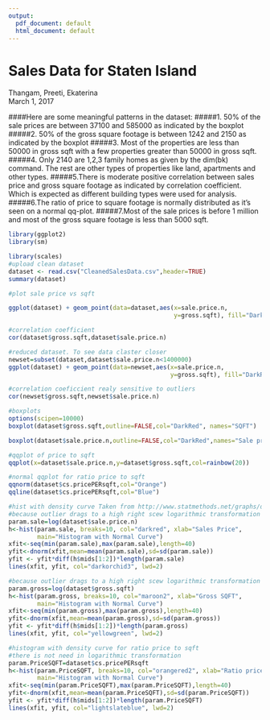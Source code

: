 ```yaml
---
output:
  pdf_document: default
  html_document: default
---
```

# Sales Data for Staten Island
Thangam, Preeti, Ekaterina  
March 1, 2017  

####Here are some meaningful patterns in the dataset:
#####1.	50% of the sale prices are between 37100 and 585000 as indicated by the boxplot
#####2.	50% of the gross square footage is between 1242 and 2150 as indicated by the boxplot
#####3.	Most of the properties are less than 50000 in gross sqft with a few properties greater than 50000 in gross sqft.
#####4.	Only 2140 are 1,2,3 family homes as given by the dim(bk) command. The rest are other types of properties like land, apartments and other types.
#####5.There is moderate positive correlation between sales price and gross square footage as indicated by correlation coefficient. Which is expected as different building types were used for analysis.
#####6.The ratio of price to square footage is normally distributed as it's seen on a normal qq-plot.
#####7.Most of the sale prices is before 1 million and most of the gross square footage is less than 5000 sqft.

```r
library(ggplot2)
library(sm)
```


```r
library(scales)
#upload clean dataset
dataset <- read.csv("CleanedSalesData.csv",header=TRUE)
summary(dataset)
```


```r
#plot sale price vs sqft

ggplot(dataset) + geom_point(data=dataset,aes(x=sale.price.n,
                                              y=gross.sqft), fill="DarkRed", shape=21)+scale_x_continuous(labels = comma)+scale_y_continuous(labels=comma)
```

```r
#correlation coefficient
cor(dataset$gross.sqft,dataset$sale.price.n)
```

```r
#reduced dataset. To see data claster closer
newset=subset(dataset,dataset$sale.price.n<1400000)
ggplot(dataset) + geom_point(data=newset,aes(x=sale.price.n,
                                             y=gross.sqft), fill="DarkRed", shape=21)+scale_x_continuous(labels = comma)+scale_y_continuous(labels = comma)
```

```r
#correlation coeficcient realy sensitive to outliers
cor(newset$gross.sqft,newset$sale.price.n)
```


```r
#boxplots
options(scipen=10000)
boxplot(dataset$gross.sqft,outline=FALSE,col="DarkRed", names="SQFT")
```


```r
boxplot(dataset$sale.price.n,outline=FALSE,col="DarkRed",names="Sale price")
```

```r
#qqplot of price to sqft
qqplot(x=dataset$sale.price.n,y=dataset$gross.sqft,col=rainbow(20))
```

```r
#normal qqplot for ratio price to sqft
qqnorm(dataset$cs.pricePERsqft,col="Orange")
qqline(dataset$cs.pricePERsqft,col="Blue")
```


```r
#hist with density curve Taken from http://www.statmethods.net/graphs/density.html
#because outlier drags to a high right scew logarithmic transformation was used
param.sale=log(dataset$sale.price.n)
h<-hist(param.sale, breaks=10, col="darkred", xlab="Sales Price", 
        main="Histogram with Normal Curve") 
xfit<-seq(min(param.sale),max(param.sale),length=40) 
yfit<-dnorm(xfit,mean=mean(param.sale),sd=sd(param.sale)) 
yfit <- yfit*diff(h$mids[1:2])*length(param.sale) 
lines(xfit, yfit, col="darkorchid3", lwd=2)
```

```r
#because outlier drags to a high right scew logarithmic transformation was used
param.gross=log(dataset$gross.sqft)
h<-hist(param.gross, breaks=10, col="maroon2", xlab="Gross SQFT", 
        main="Histogram with Normal Curve") 
xfit<-seq(min(param.gross),max(param.gross),length=40) 
yfit<-dnorm(xfit,mean=mean(param.gross),sd=sd(param.gross)) 
yfit <- yfit*diff(h$mids[1:2])*length(param.gross) 
lines(xfit, yfit, col="yellowgreen", lwd=2)
```


```r
#histogram with density curve for ratio price to sqft
#there is not need in logarithmic transformation
param.PriceSQFT=dataset$cs.pricePERsqft
h<-hist(param.PriceSQFT, breaks=10, col="orangered2", xlab="Ratio price to sqft", 
        main="Histogram with Normal Curve") 
xfit<-seq(min(param.PriceSQFT),max(param.PriceSQFT),length=40) 
yfit<-dnorm(xfit,mean=mean(param.PriceSQFT),sd=sd(param.PriceSQFT)) 
yfit <- yfit*diff(h$mids[1:2])*length(param.PriceSQFT) 
lines(xfit, yfit, col="lightslateblue", lwd=2)
```

